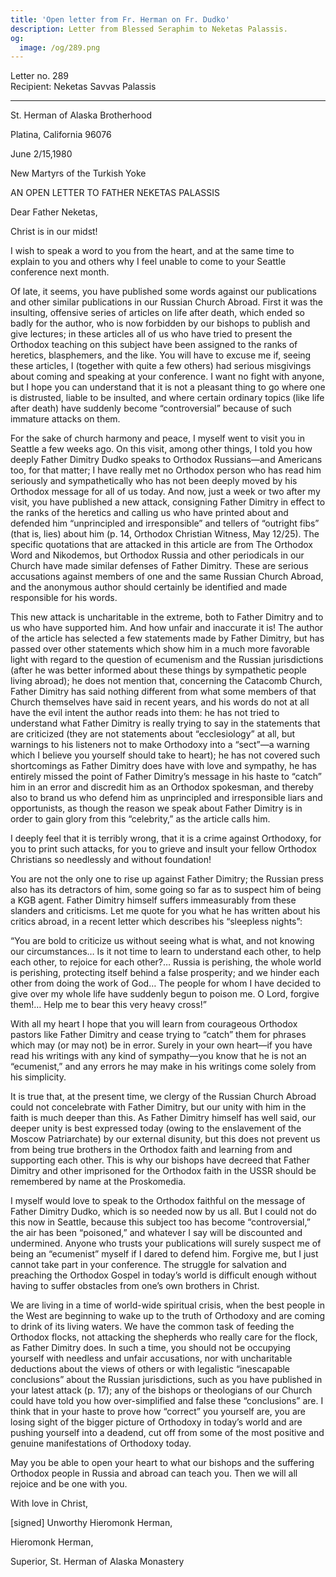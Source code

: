 ```yaml
---
title: 'Open letter from Fr. Herman on Fr. Dudko'
description: Letter from Blessed Seraphim to Neketas Palassis.
og:
  image: /og/289.png
---
```


<div style={{textAlign:'right', fontFamily:'monospace'}}>Letter no. 289</div>
<div style={{textAlign:'left', fontFamily:'monospace'}}>Recipient: Neketas Savvas Palassis</div>

---

St. Herman of Alaska Brotherhood

Platina, California 96076

June 2/15,1980

New Martyrs of the Turkish Yoke

AN OPEN LETTER TO FATHER NEKETAS PALASSIS

Dear Father Neketas,

Christ is in our midst!

I wish to speak a word to you from the heart, and at the same time to explain to you and others why I feel unable to come to your Seattle conference next month.

Of late, it seems, you have published some words against our publications and other similar publications in our Russian Church Abroad. First it was the insulting, offensive series of articles on life after death, which ended so badly for the author, who is now forbidden by our bishops to publish and give lectures; in these articles all of us who have tried to present the Orthodox teaching on this subject have been assigned to the ranks of heretics, blasphemers, and the like. You will have to excuse me if, seeing these articles, I (together with quite a few others) had serious misgivings about coming and speaking at your conference. I want no fight with anyone, but I hope you can understand that it is not a pleasant thing to go where one is distrusted, liable to be insulted, and where certain ordinary topics (like life after death) have suddenly become “controversial” because of such immature attacks on them.

For the sake of church harmony and peace, I myself went to visit you in Seattle a few weeks ago. On this visit, among other things, I told you how deeply Father Dimitry Dudko speaks to Orthodox Russians—and Americans too, for that matter; I have really met no Orthodox person who has read him seriously and sympathetically who has not been deeply moved by his Orthodox message for all of us today. And now, just a week or two after my visit, you have published a new attack, consigning Father Dimitry in effect to the ranks of the heretics and calling us who have printed about and defended him “unprincipled and irresponsible” and tellers of “outright fibs” (that is, lies) about him (p. 14, Orthodox Christian Witness, May 12/25). The specific quotations that are attacked in this article are from The Orthodox Word and Nikodemos, but Orthodox Russia and other periodicals in our Church have made similar defenses of Father Dimitry. These are serious accusations against members of one and the same Russian Church Abroad, and the anonymous author should certainly be identified and made responsible for his words.

This new attack is uncharitable in the extreme, both to Father Dimitry and to us who have supported him. And how unfair and inaccurate it is! The author of the article has selected a few statements made by Father Dimitry, but has passed over other statements which show him in a much more favorable light with regard to the question of ecumenism and the Russian jurisdictions (after he was better informed about these things by sympathetic people living abroad); he does not mention that, concerning the Catacomb Church, Father Dimitry has said nothing different from what some members of that Church themselves have said in recent years, and his words do not at all have the evil intent the author reads into them: he has not tried to understand what Father Dimitry is really trying to say in the statements that are criticized (they are not statements about “ecclesiology” at all, but warnings to his listeners not to make Orthodoxy into a “sect”—a warning which I believe you yourself should take to heart); he has not covered such shortcomings as Father Dimitry does have with love and sympathy, he has entirely missed the point of Father Dimitry’s message in his haste to “catch” him in an error and discredit him as an Orthodox spokesman, and thereby also to brand us who defend him as unprincipled and irresponsible liars and opportunists, as though the reason we speak about Father Dimitry is in order to gain glory from this “celebrity,” as the article calls him.

I deeply feel that it is terribly wrong, that it is a crime against Orthodoxy, for you to print such attacks, for you to grieve and insult your fellow Orthodox Christians so needlessly and without foundation!

You are not the only one to rise up against Father Dimitry; the Russian press also has its detractors of him, some going so far as to suspect him of being a KGB agent. Father Dimitry himself suffers immeasurably from these slanders and criticisms. Let me quote for you what he has written about his critics abroad, in a recent letter which describes his “sleepless nights”:

“You are bold to criticize us without seeing what is what, and not knowing our circumstances… Is it not time to learn to understand each other, to help each other, to rejoice for each other?… Russia is perishing, the whole world is perishing, protecting itself behind a false prosperity; and we hinder each other from doing the work of God… The people for whom I have decided to give over my whole life have suddenly begun to poison me. О Lord, forgive them!… Help me to bear this very heavy cross!”

With all my heart I hope that you will learn from courageous Orthodox pastors like Father Dimitry and cease trying to “catch” them for phrases which may (or may not) be in error. Surely in your own heart—if you have read his writings with any kind of sympathy—you know that he is not an “ecumenist,” and any errors he may make in his writings come solely from his simplicity.

It is true that, at the present time, we clergy of the Russian Church Abroad could not concelebrate with Father Dimitry, but our unity with him in the faith is much deeper than this. As Father Dimitry himself has well said, our deeper unity is best expressed today (owing to the enslavement of the Moscow Patriarchate) by our external disunity, but this does not prevent us from being true brothers in the Orthodox faith and learning from and supporting each other. This is why our bishops have decreed that Father Dimitry and other imprisoned for the Orthodox faith in the USSR should be remembered by name at the Proskomedia.

I myself would love to speak to the Orthodox faithful on the message of Father Dimitry Dudko, which is so needed now by us all. But I could not do this now in Seattle, because this subject too has become “controversial,” the air has been “poisoned,” and whatever I say will be discounted and undermined. Anyone who trusts your publications will surely suspect me of being an “ecumenist” myself if I dared to defend him. Forgive me, but I just cannot take part in your conference. The struggle for salvation and preaching the Orthodox Gospel in today’s world is difficult enough without having to suffer obstacles from one’s own brothers in Christ.

We are living in a time of world-wide spiritual crisis, when the best people in the West are beginning to wake up to the truth of Orthodoxy and are coming to drink of its living waters. We have the common task of feeding the Orthodox flocks, not attacking the shepherds who really care for the flock, as Father Dimitry does. In such a time, you should not be occupying yourself with needless and unfair accusations, nor with uncharitable deductions about the views of others or with legalistic “inescapable conclusions” about the Russian jurisdictions, such as you have published in your latest attack (p. 17); any of the bishops or theologians of our Church could have told you how over-simplified and false these “conclusions” are. I think that in your haste to prove how “correct” you yourself are, you are losing sight of the bigger picture of Orthodoxy in today’s world and are pushing yourself into a deadend, cut off from some of the most positive and genuine manifestations of Orthodoxy today.

May you be able to open your heart to what our bishops and the suffering Orthodox people in Russia and abroad can teach you. Then we will all rejoice and be one with you.

With love in Christ,

[signed] Unworthy Hieromonk Herman,

Hieromonk Herman,

Superior, St. Herman of Alaska Monastery
